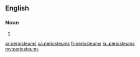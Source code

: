 ==English==

===Noun===
{{head|en|noun plural form}}

# {{plural of|periosteum|lang=en}}

[[ar:periosteums]]
[[ca:periosteums]]
[[fr:periosteums]]
[[ku:periosteums]]
[[my:periosteums]]